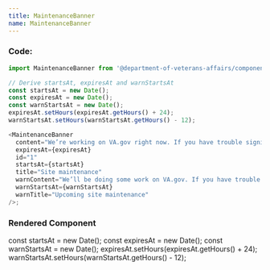 ```yaml
---
title: MaintenanceBanner
name: MaintenanceBanner
---
```



### Code:

```javascript
import MaintenanceBanner from '@department-of-veterans-affairs/component-library/MaintenanceBanner';

// Derive startsAt, expiresAt and warnStartsAt
const startsAt = new Date();
const expiresAt = new Date();
const warnStartsAt = new Date();
expiresAt.setHours(expiresAt.getHours() + 24);
warnStartsAt.setHours(warnStartsAt.getHours() - 12);

<MaintenanceBanner
  content="We’re working on VA.gov right now. If you have trouble signing in or using tools, check back after we're finished. Thank you for your patience."
  expiresAt={expiresAt}
  id="1"
  startsAt={startsAt}
  title="Site maintenance"
  warnContent="We’ll be doing some work on VA.gov. If you have trouble signing in or using tools, check back after we're finished. Thank you for your patience."
  warnStartsAt={warnStartsAt}
  warnTitle="Upcoming site maintenance"
/>;
```

### Rendered Component

const startsAt = new Date();
const expiresAt = new Date();
const warnStartsAt = new Date();
expiresAt.setHours(expiresAt.getHours() + 24);
warnStartsAt.setHours(warnStartsAt.getHours() - 12);

<div className="site-c-reactcomp__rendered">
  <MaintenanceBanner
    content="We’re working on VA.gov right now. If you have trouble signing in or using tools, check back after we're finished. Thank you for your patience."
    expiresAt={expiresAt}
    id="1"
    startsAt={startsAt}
    title="Site maintenance"
    warnContent="We’ll be doing some work on VA.gov. If you have trouble signing in or using tools, check back after we're finished. Thank you for your patience."
    warnStartsAt={warnStartsAt}
    warnTitle="Upcoming site maintenance"
  />
</div>
